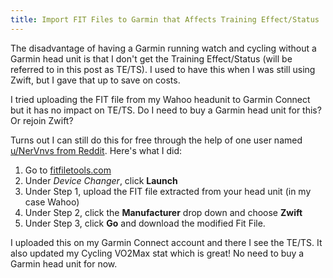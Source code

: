 ```yaml
---
title: Import FIT Files to Garmin that Affects Training Effect/Status
---
```


The disadvantage of having a Garmin running watch and cycling without a Garmin head unit is that I don't get the Training Effect/Status (will be referred to in this post as TE/TS). I used to have this when I was still using Zwift, but I gave that up to save on costs.

I tried uploading the FIT file from my Wahoo headunit to Garmin Connect but it has no impact on TE/TS. Do I need to buy a Garmin head unit for this? Or rejoin Zwift?

Turns out I can still do this for free through the help of one user named [u/NerVnvs from Reddit](https://www.reddit.com/r/GarminWatches/comments/1bb6fup/imported_fitfiles_no_training_effecttraining/). Here's what I did:

1. Go to [fitfiletools.com](https://fitfiletools.com)
2. Under *Device Changer*, click **Launch**
3. Under Step 1, upload the FIT file extracted from your head unit (in my case Wahoo)
4. Under Step 2, click the **Manufacturer** drop down and choose **Zwift**
5. Under Step 3, click **Go** and download the modified Fit File.

I uploaded this on my Garmin Connect account and there I see the TE/TS. It also updated my Cycling VO2Max stat which is great! No need to buy a Garmin head unit for now.